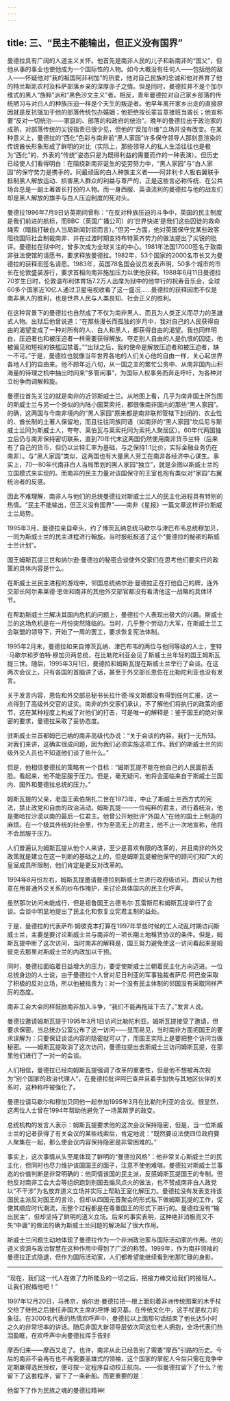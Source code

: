```yaml
---
---
---
```

title: 三、“民主不能输出，但正义没有国界”
---



曼德拉具有广阔的人道主义关怀。他首先是南非人民的儿子和新南非的“国父”，但他从事的事业也使他成为一个国际性的人物。如今大概没有任何人——包括他的敌人——怀疑他对“我的祖国阿非利加”的热爱，他对自己民族的忠诚和他对养育了他的特兰斯凯农村及科萨部落乡亲的深厚赤子之情。但是同时，曼德拉并不是个加尔维式的黑人“族粹”派和“黑色沙文主义”者。相反，青年曼德拉对自己家乡部落的传统陋习与对白人的种族压迫一样是个天生的叛逆者。他早年离开家乡出走的直接原因就是反抗强加于他的部落传统包办婚姻；他拒绝按长辈旨意接班当酋长；他宣称要“反对一切统治——家庭的、部落的和政府的统治”。晚年的曼德拉出于政治家的成熟，对部落传统的尖锐指责已很少见，但他的“反加尔维”立场并没有改变。在某种意义上，曼德拉的“西化”色彩与南非前“黑人家园”许多保守领导人那刻意渲染的传统酋长形象形成了鲜明的对比（实际上，那些领导人的私人生活往往也是极为“西化”的，外表的“传统”姿态只是为既得利益的需要而作的一种表演）。但历史已经使人们看得明白：在阻挠新南非诞生的徒劳努力中，“黑人家园”与“白人家园”的保守势力是携手的。同最顽固的白人种族主义者——阿非利卡人极右翼联手抵制黑人解放运动、损害黑人群众的利益与尊严的，正是这些言必称传统、在公共场合总是一副土著酋长打扮的人物。而一身西服、英语流利的曼德拉与他的战友们却是黑人解放的旗手与白人压迫制度的死对头。



曼德拉1996年7月9日访英期间曾称：“在反对种族压迫的斗争中，英国的民主制度是我们前进的航标，而BBC（英国广播公司）的‘世界快递’是我们这些囚徒的救命绳索（暗指打破白人当局新闻封锁而言）。”但另一方面，他对英国保守党某些政客阻挠国际社会制裁南非、并在过渡时期支持布特莱齐势力的做法提出了尖锐的批评。曼德拉在狱中时，曾多次成为全球关注的中心。1981年法国17000签名于致南非驻法使馆的请愿书，要求释放曼德拉。1982年，53个国家的2000名市长又为曼德拉的获释而签名请愿。1983年，英国78名国会议员发表声明，50多个城市的市长在伦敦盛装游行，要求首相向南非施加压力以使他获释。1988年6月11日曼德拉70岁生日时，伦敦温布利体育场7.2万人出席为狱中的他举行的祝寿音乐会，全球60多个国家近10亿人通过卫星电视收看了这一盛况……曼德拉的获释因而不仅是南非黑人的胜利，也是世界人民与人类良知、社会正义的胜利。

在这种背景下的曼德拉也自然成了不仅为南非黑人、而且为人类正义而尽力的圣雄式人物。出狱后他曾说道：“在那些漫长而孤独的岁月中，我对自己的人民获得自由的渴望变成了一种对所有的人、白人和黑人，都获得自由的渴望。我也同样明白，压迫者也和被压迫者一样需要获得解放。夺走别人自由的人是仇恨的囚徒，他被偏见和短视的铁槛囚禁着。”“出狱之后，我的使命是解放压迫者和被压迫者，缺一不可。”于是，曼德拉也就像当年世界各地的人们关心他的自由一样，关心起世界各地人们的自由来。他不顾年近八旬，从一国之主的繁忙公务中、从南非国内山积海量的待理之机中抽出时间来“多管闲事”，为国际人权事务而奔走呼吁，为各种对立纷争而调解斡旋。

曼德拉首先关注的就是南非的近邻斯威士兰。从地图上看，几乎为南非国土所包围的斯威士兰与另一个类似的内陆小国莱索托，都很像南非国内的那些“黑人家园”。的确，这两国与今南非境内的“黑人家园”原来都是南非联邦管辖下封闭的、农业性的、酋长制的土著人保留地，而且往往同族同语（如南非的“黑人家园”坎瓜尼与斯威士兰同为斯威士人，夸夸、莱伯瓦与莱索托同为索托人聚居区）。60年代两国独立后仍与南非保持密切联系，直到70年代末这两国仍然使用南非货币兰特（后来有了自己的货币，但仍以兰特汇率为基础，与之保持1∶1比价，实际金融业务仍在南非）。与“黑人家园”类似，这两国也有大量黑人劳工在南非各经济中心谋生。事实上，70—80年代南非白人当局策划的黑人家园“独立”，就是企图以斯威士兰的立国模式来实现的。而南非的民主力量对该国保守的王室也抱有类似对“家园”右翼统治者的反感。



因此不难理解，南非人与他们的总统曼德拉对斯威士兰人的民主化进程具有特别的热情。“民主不能输出，但正义没有国界”——南非《星报》一篇文章这样评价斯威士兰局势。

1995年3月，曼德拉亲自牵头，约了博茨瓦纳总统马歇尔与津巴布韦总统穆加贝，一同为斯威士兰的民主进程进行翰旋。当时报纸报道了这个“曼德拉的秘密的斯威士兰计划”。

国王姆斯瓦提三世和纳尔逊·曼德拉的秘密会谈使外交家们在思考他们要实行的政策的具体内容是什么。

在斯威士兰民主进程的游戏中，邻国总统纳尔逊·曼德拉正在打他自己的牌，连外交部长阿尔弗莱德·恩佐和南非的其他外交部官都没有看清他这一战略的具体环节。

在帮助斯威士兰解决其国内危机的问题上，曼德拉个人表现出极大的兴趣。斯威士兰的这场危机是在一月份突然降临的。当时，几乎整个劳动力大军，在斯威士兰工会联盟的领导下，开始了一周的罢工，要求恢复宪法体制。

1995年2月末，曼德拉和来自博茨瓦纳、津巴布韦的两位与他同等级的人士，奎特·马歇尔和罗伯特·穆加贝两总统，在比勒陀利亚会见了斯威士兰年轻的国王姆斯瓦提三世。随后，1995年3月1日，曼德拉和姆斯瓦提在斯威士兰举行了会谈。在这两次会议上，只有各国的首脑讲了话，甚至于外交部长恩佐在比勒陀利亚也没有发言。



关于发言内容，恩佐和外交部总秘书长拉什德·埃文斯都没有得到任何汇报，这一点得到了高级外交官的证实。南非的外交家们承认，不了解他们将执行的政策的细节，这在某种程度上构成了对他们的打击，可是唯一的解释是：鉴于国王的绝对保密的要求，曼德拉采取了妥协态度。

驻斯威士兰首都姆巴巴纳的南非高级代办说：“关于会谈的内容，我们一无所知。对我们来讲，这确实很成问题，因为我们必须实施这项工作。我们的斯威士兰的同级外交人员也不知道他们谈了些什么。”

但是，他相信曼德拉的策略有一个目标：“姆斯瓦提不能在他自己的人民面前丢脸。看起来，他不能屈服于压力。但是，毫无疑问，他将会面临来自于斯威士兰国内、国外和曼德拉总统的压力。”

姆斯瓦提的父亲，老国王索伯胡扎二世在1973年，中止了斯威士兰西方式的宪法，禁止政党和自由的政治活动。姆斯瓦提——一位纯粹的君主，进行着统治，他是撒哈拉沙漠以南的最后一位君主。他曾公开地批评“外国人”在他的国土上制造的麻烦。在一个极其传统的社会里，作为至高无上的君主，他不止一次地宣称，他将不会屈服于压力。

人们普遍认为姆斯瓦提从他个人来讲，至少是喜欢有限的改革的，并且南非的外交政策就是建立在这一判断的基础之上的，但是姆斯瓦提被他保守的顾问们和广大的皇室成员所限制，他们肯定是更反对改革的。

1994年8月份左右，姆斯瓦提邀请曼德拉到斯威士兰进行政府级访问。舆论认为他意在用普通外交关系的纱布作掩护，来讨论具体国内的民主化呼声。

虽然那次访问未能成行，但是祖鲁国王古德韦尔·瓦雷斯尼和姆斯瓦提举行了会谈。会谈中明显地提出了民主化和恢复立宪君主制的益处。

于是，曼德拉的代表萨布·姆彼克本打算在1997年早些时候的工人动乱时期访问斯威士兰，主要是要讨论斯威士兰与南非的一项长期土地租赁协议的条件。但是，姆斯瓦提中断了这次访问，当时南非的解释是，国王努力避免使这一访问看起来是姆彼克去那里对斯威士兰的内政加以干预。





同时，曼德拉面临着日益增大的压力，要促使斯威士兰朝着民主化方向迈进。一位总统身边的人士说，由于曼德拉个人曾对尼日利亚的军事独裁者萨尼·阿巴查采取了积极的反对立场，所以他被指责为：对一个没有民主体制的邻国没有采取同样严厉的态度。

南非工会大会同样鼓励南非加入斗争，“我们不能再拖延下去了。”发言人说。

曼德拉邀请姆斯瓦提于1995年3月1日访问比勒陀利亚。姆斯瓦提接受了邀请，但要求保密。当总统办公室公布了这一访问——显而易见，当时南非方面把国王的要求误解为：只要保证谈话内容的隐密就可以了，而国王实际上是要把整个访问当做秘密。——姆斯瓦提取消了这次访问，曼德拉提出去斯威士兰访问姆斯瓦提，在那里他们进行了一对一的会谈。

人们相信，曼德拉已经向姆斯瓦提强调了改革的重要性，但是他不想被再次视为“别个国家的政治代理人”，在曼德拉批评阿巴查并且着手加快与其地区伙伴的关系时，这种称呼被强化了。

曼德拉请马歇尔和穆加贝同他一起参加1995年3月在比勒陀利亚的会议。很显然，这两位人士曾在1994年帮助他避免了一场莱斯罗的政变。

总统机构的发言人表示：姆斯瓦提要求他的这次会议保持隐密，但是，当一位斯威士兰的记者获得了有关会议的某些线索后，肯定地说：“既然要设法使四位政府要人聚集在一起，那么使会议内容保持隐密是非常困难的。”

事实上，这次事情从头至尾体现了鲜明的“曼德拉风格”：他非常关心斯威士兰的民主化，但同时也尽力维护该国国王的面子，注意不使他难堪。曼德拉对斯威士兰事态的价值判断是非常明确的：他同情该国的民主派，反感姆斯瓦提国王的专制。但他反对南非工会大会等组织跑到别国去煽风点火的做法，也不赞成南非白人政党以“不干涉”为名放弃道义立场并实际上帮助王室化解压力。曼德拉没有发表支持该国民主派反对国王的言论，但却从四国元首聚会的形式私下做姆斯瓦提的工作，促使其顺应时代潮流，而整个过程都是在尊重国王的形式下进行的。曼德拉没有“输出民主”，但却坚持了鲜明的道义立场。后来的事实表明，这种绝非消极而又不失“中庸”的做法的确为斯威士兰问题的解决起了很大作用。



斯威士兰问题生动地体现了曼德拉作为一个非洲政治家与国际活动家的作用。他的道义资源与政治智慧在这种作用中得到了广泛的称赞。1999年，作为南非领袖的曼德拉正式隐退，但作为国际活动家，人们都希望能继续看到他那忙碌的身影。

* * * * * *

“现在，我们这一代人在做了力所能及的一切之后，把接力棒交给我们的接班人。让我们祝福他吧！”

1997年12月20日，马弗京，纳尔逊·曼德拉把一根上面刻着非洲传统图案的木手杖交给了继他之后接任非国大主席的坦博·姆贝基。在传统文化中，这手杖是权力的象征。在3000名代表的热情欢呼声中，曼德拉以上面那句话结束了他长达5小时之久的非常坦率的讲话。随后非国大新领导层依次同这位老人拥抱，全场代表们热泪盈眶，在欢呼声中向曼德拉挥手告别!

摩西归来——摩西又走了。也许，南非从此已经告别了需要“摩西”引路的历史。今后的南非不会再有也不再需要圣雄式的领袖，这个国家的掌舵人今后只需在竞争中定期赢得选民授权，便可按一定程序自动校正航向。——但曼德拉留下了什么？他留下了这套程序，留下了一条新船。而更重要的是：

他留下了作为民族之魂的曼德拉精神!